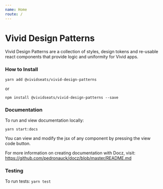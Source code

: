 ```yaml
---
name: Home
route: /
---
```



# Vivid Design Patterns

Vivid Design Patterns are a collection of styles, design tokens and re-usable react components that provide logic and uniformity for Vivid apps.

### How to Install

`yarn add @vividseats/vivid-design-patterns`

or

`npm install @vividseats/vivid-design-patterns --save`

### Documentation

To run and view documentation locally:

`yarn start:docs`

You can view and modify the jsx of any component by pressing the view code button.

For more information on creating documentation with Docz, visit: https://github.com/pedronauck/docz/blob/master/README.md

### Testing

To run tests:
`yarn test`
